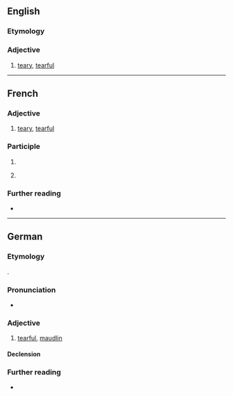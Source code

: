 ==English==

===Etymology===
{{bor|en|fr|larmoyant}}

===Adjective===
{{en-adj}}

# {{lb|en|rare}} [[teary]], [[tearful]]

----

==French==

===Adjective===
{{fr-adj}}

# [[teary]], [[tearful]]

===Participle===
{{head|fr|present participle}}

# {{present participle of|fr|larmoyer}}
# {{lb|fr|preceded by {{m|fr|en}}}} {{gerund of|fr|larmoyer}}

===Further reading===
* {{R:TLFi}}

----

==German==

===Etymology===
{{bor+|de|fr|larmoyant}}.

===Pronunciation===
* {{audio|de|De-larmoyant.ogg|Audio}}

===Adjective===
{{de-adj|comp}}

# [[tearful]], [[maudlin]]

====Declension====
{{de-adecl|comp}}

===Further reading===
* {{R:Duden}}